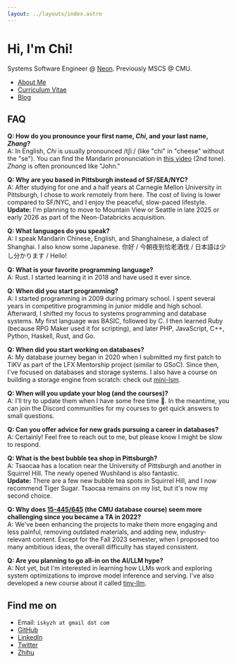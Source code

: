 ```yaml
---
layout: ../layouts/index.astro
---
```



# Hi, I'm Chi!

Systems Software Engineer @ [Neon](https://neon.tech). Previously MSCS @ CMU.

* [About Me](/about/)
* <a href={CV_URL}>Curriculum Vitae</a>
* [Blog](/blog/)

## FAQ

**Q: How do you pronounce your first name, *Chi*, and your last name, *Zhang*?** \
A: In English, *Chi* is usually pronounced /tʃiː/ (like "chi" in "cheese" without the "se"). You can find the Mandarin pronunciation in [this video](https://www.youtube.com/watch?v=xTU2n22G6kc) (2nd tone). *Zhang* is often pronounced like "John."

**Q: Why are you based in Pittsburgh instead of SF/SEA/NYC?** \
A: After studying for one and a half years at Carnegie Mellon University in Pittsburgh, I chose to work remotely from here. The cost of living is lower compared to SF/NYC, and I enjoy the peaceful, slow-paced lifestyle. \
**Update:** I'm planning to move to Mountain View or Seattle in late 2025 or early 2026 as part of the Neon-Databricks acquisition.

**Q: What languages do you speak?** \
A: I speak Mandarin Chinese, English, and Shanghainese, a dialect of Shanghai. I also know some Japanese. 你好 / 今朝夜到恰老酒伐 / 日本語は少し分かります / Hello!

**Q: What is your favorite programming language?** \
A: Rust. I started learning it in 2018 and have used it ever since.

**Q: When did you start programming?** \
A: I started programming in 2009 during primary school. I spent several years in competitive programming in junior middle and high school. Afterward, I shifted my focus to systems programming and database systems. My first language was BASIC, followed by C. I then learned Ruby (because RPG Maker used it for scripting), and later PHP, JavaScript, C++, Python, Haskell, Rust, and Go.

**Q: When did you start working on databases?** \
A: My database journey began in 2020 when I submitted my first patch to TiKV as part of the LFX Mentorship project (similar to GSoC). Since then, I've focused on databases and storage systems. I also have a course on building a storage engine from scratch: check out [mini-lsm](https://github.com/skyzh/mini-lsm).

**Q: When will you update your blog (and the courses)?** \
A: I'll try to update them when I have some free time 🫠. In the meantime, you can join the Discord communities for my courses to get quick answers to small questions.

**Q: Can you offer advice for new grads pursuing a career in databases?** \
A: Certainly! Feel free to reach out to me, but please know I might be slow to respond.

**Q: What is the best bubble tea shop in Pittsburgh?** \
A: Tsaocaa has a location near the University of Pittsburgh and another in Squirrel Hill. The newly opened Wushiland is also fantastic. \
**Update:** There are a few new bubble tea spots in Squirrel Hill, and I now recommend Tiger Sugar. Tsaocaa remains on my list, but it's now my second choice.

**Q: Why does [15-445/645](https://15445.courses.cs.cmu.edu/) (the CMU database course) seem more challenging since you became a TA in 2022?** \
A: We've been enhancing the projects to make them more engaging and less painful, removing outdated materials, and adding new, industry-relevant content. Except for the Fall 2023 semester, when I proposed too many ambitious ideas, the overall difficulty has stayed consistent.

**Q: Are you planning to go all-in on the AI/LLM hype?** \
A: Not yet, but I'm interested in learning how LLMs work and exploring system optimizations to improve model inference and serving. I've also developed a new course about it called [tiny-llm](https://github.com/skyzh/tiny-llm).

## Find me on

* Email: `iskyzh at gmail dot com`
* [GitHub](https://github.com/skyzh)
* [LinkedIn](https://www.linkedin.com/in/alex-chi-skyzh/)
* [Twitter](https://twitter.com/iskyzh)
* [Zhihu](https://www.zhihu.com/people/skyzh)
